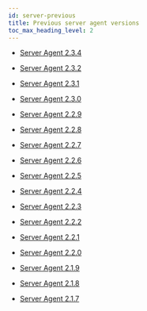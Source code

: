 ```yaml
---
id: server-previous
title: Previous server agent versions
toc_max_heading_level: 2
---
```


-   [Server Agent 2.3.4](server-2_3_4)

-   [Server Agent 2.3.2](server-2_3_2)

-   [Server Agent 2.3.1](server-2_3_1)

-   [Server Agent 2.3.0](server-2_3_0)

-   [Server Agent 2.2.9](server-2_2_9)

-   [Server Agent 2.2.8](server-2_2_8)

-   [Server Agent 2.2.7](server-2_2_7)

-   [Server Agent 2.2.6](server-2_2_6)

-   [Server Agent 2.2.5](server-2_2_5)

-   [Server Agent 2.2.4](server-2_2_4)

-   [Server Agent 2.2.3](server-2_2_3)

-   [Server Agent 2.2.2](server-2_2_2)

-   [Server Agent 2.2.1](server-2_2_1)

-   [Server Agent 2.2.0](server-2_2_0)

-   [Server Agent 2.1.9](server-2_1_9)

-   [Server Agent 2.1.8](server-2_1_8)

-   [Server Agent 2.1.7](server-2_1_7)
